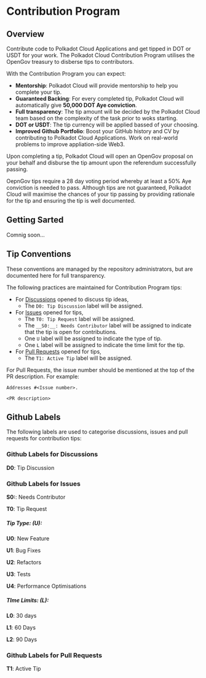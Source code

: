 
# Contribution Program

## Overview

Contribute code to Polkadot Cloud Applications and get tipped in DOT or USDT for your work. The Polkadot Cloud Contribution Program utilises the OpenGov treasury to disberse tips to contributors.

With the Contribution Program you can expect:

* __Mentorship__: Polkadot Cloud will provide mentorship to help you complete your tip.
* __Guaranteed Backing__: For every completed tip, Polkadot Cloud will automatically give __50,000 DOT Aye conviction__.
* __Full transparency__: The tip amount will be decided by the Polkadot Cloud team based on the complexity of the task prior to woks starting.
* __DOT or USDT__: The tip currency will be applied bassed of your choosing.
* __Improved Github Portfolio__: Boost your GitHub history and CV by contributing to Polkadot Cloud Applications. Work on real-world problems to improve appliation-side Web3.

Upon completing a tip, Polkadot Cloud will open an OpenGov proposal on your behalf and disburse the tip amount upon the referendum successfully passing. 

<Callout type="warning"> OepnGov tips require a 28 day voting period whereby at least a 50% Aye conviction is needed to pass. Although tips are not guaranteed, Polkadot Cloud will maximise the chances of your tip passing by providing rationale for the tip and ensuring the tip is well documented.</Callout>

## Getting Sarted

Comnig soon...

## Tip Conventions

<Callout type="info"> These conventions are managed by the repository administrators, but are documented here
  for full transparency. </Callout>

The following practices are maintained for Contribution Program tips:

* For [Discussions](https://github.com/polkadot-cloud/polkadot-developer-console/discussions) opened to discuss tip ideas,
   * The `D0: Tip Discussion` label will be assigned.
* For [Issues](https://github.com/polkadot-cloud/polkadot-developer-console/issues) opened for tips,
   * The `T0: Tip Request` label will be assigned. 
   * The `__S0:__: Needs Contributor` label will be assigned to indicate that the tip is open for contributions. 
   * One `U` label will be assigned to indicate the type of tip.
   * One `L` label will be assigned to indicate the time limit for the tip. 
* For [Pull Requests](https://github.com/polkadot-cloud/polkadot-developer-console/pulls) opened for tips,
   * The `T1: Active Tip` label will be assigned.

For Pull Requests, the issue number should be mentioned at the top of the PR description. For example: 

```
Addresses #<Issue number>.

<PR description>
```

## Github Labels

The following labels are used to categorise discussions, issues and pull requests for contribution tips:

### Github Labels for Discussions

__D0__: Tip Discussion

### Github Labels for Issues

__S0:__: Needs Contributor

__T0__: Tip Request

##### Tip Type: (U):

__U0__: New Feature

__U1__: Bug Fixes

__U2__: Refactors

__U3__: Tests

__U4__: Performance Optimisations

##### TIme Limits: (L):

__L0__: 30 days

__L1__: 60 Days

__L2__: 90 Days

### Github Labels for Pull Requests

__T1__: Active Tip

